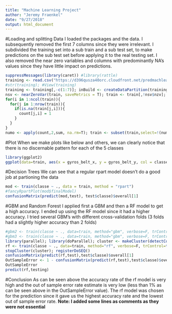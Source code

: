 ```yaml
---
title: "Machine Learning Project"
author: "Jeremy Fraenkel"
date: "9/27/2018"
output: html_document
---
```

#Loading and splitting Data
I loaded the packages and the data. I subsequently removed the first 7 columns since they were irrelevant. I subdivided the training set into a sub train and a sub test set, to make predictions on the sub test set before applying it to the real testing set. I also removed the near zero variables and columns with predominantly NA's values since they have little impact on predictions.
```r
suppressMessages(library(caret)) #library(rattle)
training <- read.csv("https://d396qusza40orc.cloudfront.net/predmachlearn/pml-training.csv"); testing <- read.csv("https://d396qusza40orc.cloudfront.net/predmachlearn/pml-testing.csv")
#str(training); #View(training)
training <- training[,-c(1:7)]; inBuild <- createDataPartition(training$classe, p = 0.7, list = F); train <- training[inBuild,]; test <- training[-inBuild,]
nsv <- nearZeroVar(train, saveMetrics = T); train <- train[,!nsv$nzv]; count = matrix(nrow = nrow(train),ncol=ncol(train))
for(i in 1:ncol(train)){
  for(j in 1:nrow(train)){
    if(is.na(train[j,i])){
      count[j,i] = 1
    }
  }
}
numo <- apply(count,2,sum, na.rm=T); train <- subset(train,select=!(numo>0))
```
#Plot
When we make plots like below and others, we can clearly notice that there is no discernable pattern for each of the 5 classes
```r
library(ggplot2)
ggplot(data=train, aes(x = gyros_belt_x, y = gyros_belt_y, col = classe)) + geom_point()
```

#Decision Trees
We can see that a regular rpart model doesn't do a good job at partioning the data
```r
mod <- train(classe ~ ., data = train, method = "rpart")
#fancyRpartPlot(mod$finalModel)
confusionMatrix(predict(mod,test), test$classe)$overall[1]
```
#GBM and Random Forest
I applied first a GBM and then a RF model to get a high accuracy. I ended up using the RF model since it had a higher accuracy. I tried several GBM's with different cross-validation folds (3 folds had a slightly higher accuracy than 2 folds)
```r
#gbm2 <- train(classe ~ ., data=train, method="gbm", verbose=F, trControl=trainControl(method="cv", number=2)); confusionMatrix(predict(gbm2,test),test$classe)$overall[1]
#gbm3 <- train(classe ~ ., data=train, method="gbm", verbose=F, trControl=trainControl(method="cv", number=3)); confusionMatrix(predict(gbm3,test),test$classe)$overall[1]
library(parallel); library(doParallel); cluster <- makeCluster(detectCores() - 1); registerDoParallel(cluster)
rf <- train(classe ~ ., data=train, method="rf", verbose=F, trControl=trainControl(method="cv", number=5, allowParallel = TRUE))
stopCluster(cluster); registerDoSEQ()
confusionMatrix(predict(rf,test),test$classe)$overall[1]
OutSampleError <- 1 - confusionMatrix(predict(rf,test),test$classe)$overall[1]
OutSampleError
predict(rf,testing)
```
#Conclusion
As can be seen above the accuracy rate of the rf model is very high and the out of sample error rate estimate is very low (less than 1% as can be seen above in the OutSampleError value). The rf model was chosen for the prediction since it gave us the highest accuracy rate and the lowest out of sample error rate. **Note: I added some lines as comments as they were not essential**